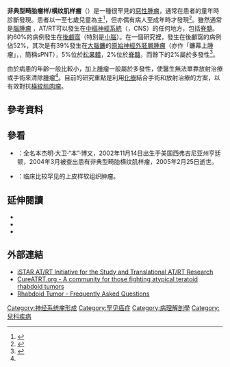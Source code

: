 {{medical}}
{{Infobox medical condition
| Name = 非典型畸胎瘤样/横纹肌样瘤
| ICD10 = {{ICD10|C|70||c|69}}-{{ICD10|C|72||c|69}}
| ICD9 = {{ICD9|191}}-{{ICD9|192}}
| Image = ATRT-MRI.jpg
| Caption = 非典型畸胎瘤样/横纹肌样瘤的[[磁共振成像|磁共振成像]]
| ICDO = 9508/3
| OMIM = 609322
| DiseasesDB = 30780
| MedlinePlus = 000768
| eMedicineSubj = ped
| eMedicineTopic = 3012
| MeshID = D016543
}}
'''非典型畸胎瘤样/横纹肌样瘤'''（{{lang|en|'''AT/RT'''}}）是一種很罕見的[[贅生物|惡性腫瘤]]，通常在患者的童年時診斷發現。患者以一至七歲兒童為主<ref name="tooyoung">{{cite news|url=http://hk.apple.nextmedia.com/news/art/20140811/18828217|title=年齡太小　不能電療|date=2014-08-11|accessdate=2014-08-11|publisher=[[蘋果日報_(香港)|蘋果日報 (香港)]]|language=zh-hant}}</ref>，但亦偶有病人至成年時才發現<ref>{{cite journal|title=中枢神经系统非典型畸胎瘤样/横纹肌样瘤临床病理分析|url=http://med.wanfangdata.com.cn/Paper/Detail?id=PeriodicalPaper_wnyxyxb201003009|journal=皖南医学院学报|accessdate=2014-08-11|issue=03期|doi=10.3969/j.issn.1002-0217.2010.03.009|year=2010年|volume=29卷|pages=190-193|language=zh-hans|author3=卢林明|author1=黄小梅|author2=王文军}}</ref>。雖然通常是[[腦腫瘤|腦腫瘤]] ，AT/RT可以發生在[[中樞神經系統|中樞神經系統]]（{{lang|en|central nervous system}}，CNS）的任何地方，包括[[脊髓|脊髓]]。約60%的病例發生在[[後顱窩|後顱窩]]（特別是[[小腦|小腦]]）。在一個研究裡，發生在後顱窩的病例佔52%，其次是有39%發生在[[大腦鐮|大腦鐮]]的[[原始神經外胚層腫瘤|原始神經外胚層腫瘤]]（亦作「鐮幕上腫瘤」，{{lang|en|supratentorial primitive neuroectodermal tumors}}，簡稱sPNT），5%位於[[松果體|松果體]]，2%位於[[脊髓|脊髓]]，而餘下的2%屬於多發性<ref name="Kieran">{{cite journal|title=An Update on Germ Cell Tumors, Atypical Teratoid/Rhaboid Tumors, and Choroid Plexus Tumors Rare Tumors 3: Brain Tumors - Germ Cell Tumors, Atypical Teratoid/Rhabdoid Tumors, and Choroid Plexus Tumors|author=Kieran MW|url=http://www.asco.org/portal/site/ASCO/menuitem.64cfbd0f85cb37b2eda2be0aee37a01d/?vgnextoid=09f8201eb61a7010VgnVCM100000ed730ad1RCRD&vmview=vm_session_presentations_view&confID=40&sessionID=295|journal=[[美国临床肿瘤学会|American Society of Clinical Oncology]]|accessdate=2007-05-20|year=2006|series=Education|volume=Book|language=en|archive-date=2008-01-07|archive-url=https://web.archive.org/web/20080107104402/http://www.asco.org/portal/site/ASCO/menuitem.64cfbd0f85cb37b2eda2be0aee37a01d/?vgnextoid=09f8201eb61a7010VgnVCM100000ed730ad1RCRD&vmview=vm_session_presentations_view&confID=40&sessionID=295|dead-url=no}}</ref>。

由於病患的年齡一般比較小，加上腫瘤一般屬於多發性，使醫生無法單靠放射治療或手術來清除腫瘤<ref name="tooyoung" />。目前的研究重點是利用[[化療|化療]]結合手術和放射治療的方案，以有效對抗[[橫紋肌肉瘤|橫紋肌肉瘤]]。

==參考資料==
{{Reflist|2}}

==參看==
*{{Internal link helper/en|本·博文|Ben Bowen}}：全名本杰明·大卫·“本”·博文，2002年11月14日出生于美国西弗吉尼亚州亨廷顿，2004年3月被查出患有非典型畸胎横纹肌样瘤，2005年2月25日逝世。
*{{Internal link helper/en|上皮樣肉瘤|Epithelioid sarcoma}}：临床比较罕见的上皮样软组织肿瘤。

==延伸閱讀==
{{ReflistH}}
*{{Cite journal|title=Central Nervous System Atypical Teratoid/Rhabdoid Tumor: Results of Therapy in Children Enrolled in a Registry|url=https://ascopubs.org/doi/10.1200/JCO.2004.07.073|last=Hilden|first=Joanne M.|last2=Meerbaum|first2=Sharon|date=2004-07-15|journal=Journal of Clinical Oncology|issue=14|doi=10.1200/JCO.2004.07.073|volume=22|pages=2877–2884|issn=0732-183X|last3=Burger|first3=Peter|last4=Finlay|first4=Jonathan|last5=Janss|first5=Anna|last6=Scheithauer|first6=Bernd W.|last7=Walter|first7=Andrew W.|last8=Rorke|first8=Lucy B.|last9=Biegel|first9=Jaclyn A.}}
*{{Cite journal|title=The role of INI1 and the SWI/SNF complex in the development of rhabdoid tumors: meeting summary from the workshop on childhood atypical teratoid/rhabdoid tumors|url=https://pubmed.ncbi.nlm.nih.gov/11782395|last=Biegel|first=Jaclyn A.|last2=Kalpana|first2=Ganjarn|date=2002-01-01|journal=Cancer Research|issue=1|volume=62|pages=323–328|issn=0008-5472|pmid=11782395|last3=Knudsen|first3=Erik S.|last4=Packer|first4=Roger J.|last5=Roberts|first5=Charles W. M.|last6=Thiele|first6=Carol J.|last7=Weissman|first7=Bernard|last8=Smith|first8=Malcolm}}
*{{Cite book|chapter=Rhabdoid Tumor Predisposition Syndrome|title=Definitions|url=https://www.qeios.com/read/definition/84116|publisher=Qeios|date=2020-02-07|doi=10.32388/kpb04f|language=en|last=National Cancer Institute}}
{{ReflistF}}

==外部連結==
* [https://web.archive.org/web/20131004213759/http://www.luriechildrensresearch.org/iSTAR_AT_RT/ iSTAR AT/RT Initiative for the Study and Translational AT/RT Research]
* [http://cureatrt.org/ CureATRT.org - A community for those fighting atypical teratoid rhabdoid tumors] {{Wayback|url=http://cureatrt.org/ |date=20120217020903 }}
* [https://web.archive.org/web/20110523135034/http://www.cbtrf.org/docs/tumors/rhabdoid/CBTRF-FAQ-Rhabdoid.pdf Rhabdoid Tumor - Frequently Asked Questions]

[[Category:神经系统瘤形成|Category:神经系统瘤形成]]
[[Category:罕见癌症|Category:罕见癌症]]
[[Category:病理解剖學|Category:病理解剖學]]
[[Category:兒科疾病|Category:兒科疾病]]